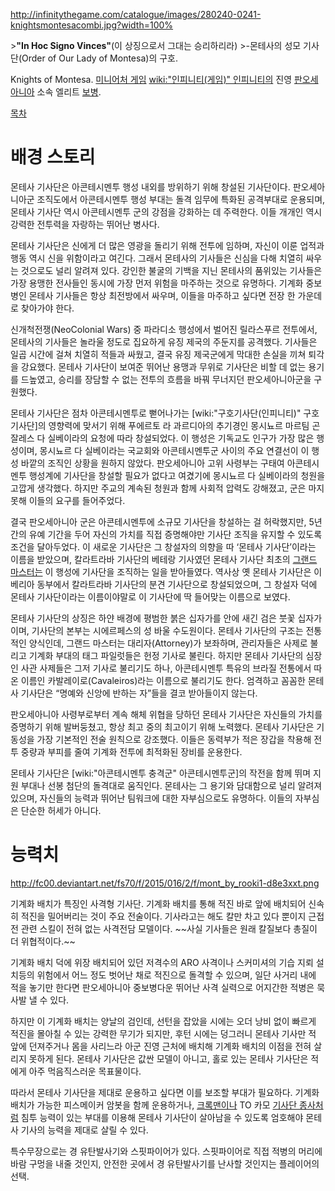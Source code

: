 http://infinitythegame.com/catalogue/images/280240-0241-knightsmontesacombi.jpg?width=100%

>'''"In Hoc Signo Vinces"'''(이 상징으로서 그대는 승리하리라)
>-몬테사의 성모 기사단(Order of Our Lady of Montesa)의 구호.

Knights of Montesa. [[미니어처 게임]] [[wiki:"인피니티(게임)" 인피니티]]의 진영 [[판오세아니아]] 소속 엘리트 [[보병]].

[[목차]]
= 배경 스토리 =
몬테사 기사단은 아콘테시멘투 행성 내외를 방위하기 위해 창설된 기사단이다. 판오세아니아군 조직도에서 아콘테시멘투 행성 부대는 돌격 임무에 특화된 공격부대로 운용되며, 몬테사 기사단 역시 아콘테시멘투 군의 강점을 강화하는 데 주력한다. 이들 개개인 역시 강력한 전투력을 자랑하는 뛰어난 병사다.

몬테사 기사단은 신에게 더 많은 영광을 돌리기 위해 전투에 임하며, 자신이 이룬 업적과 행동 역시 신을 위함이라고 여긴다. 그래서 몬테사의 기사들은 신심을 다해 치열히 싸우는 것으로도 널리 알려져 있다. 강인한 불굴의 기백을 지닌 몬테사의 품위있는 기사들은 가장 용맹한 전사들인 동시에 가장 먼저 위험을 마주하는 것으로 유명하다. 기계화 중보병인 몬테사 기사들은 항상 최전방에서 싸우며, 이들을 마주하고 싶다면 전장 한 가운데로 찾아가야 한다.

신개척전쟁(NeoColonial Wars) 중 파라디소 행성에서 벌어진 릴라스푸르 전투에서, 몬테사의 기사들은 놀라울 정도로 집요하게 유징 제국의 주둔지를 공격했다. 기사들은 일곱 시간에 걸쳐 치열히 적들과 싸웠고, 결국 유징 제국군에게 막대한 손실을 끼쳐 퇴각을 강요했다. 몬테사 기사단이 보여준 뛰어난 용맹과 무위로 기사단은 비할 데 없는 용기를 드높였고, 승리를 장담할 수 없는 전투의 흐름을 바꿔 무너지던 판오세아니아군을 구원했다.

몬테사 기사단은 점차 아콘테시멘투로 뻗어나가는 [wiki:"구호기사단(인피니티)" 구호기사단]의 영향력에 맞서기 위해 푸에르토 라 과르디아의 추기경인 몽시뇨르 마르팀 곤잘레스 다 실베이라의 요청에 따라 창설되었다. 이 행성은 기독교도 인구가 가장 많은 행성이며, 몽시뇨르 다 실베이라는 국교회와 아콘테시멘투군 사이의 주요 연결선이 이 행성 바깥의 조직인 상황을 원하지 않았다. 판오세아니아 고위 사령부는 구태여 아콘테시멘투 행성계에 기사단을 창설할 필요가 없다고 여겼기에 몽시뇨르 다 실베이라의 청원을 고깝게 생각했다. 하지만 주교의 계속된 청원과 함께 사회적 압력도 강해졌고, 군은 마지못해 이들의 요구를 들어주었다. 

결국 판오세아니아 군은 아콘테시멘투에 소규모 기사단을 창설하는 걸 허락했지만, 5년 간의 유예 기간을 두어 자신의 가치를 직접 증명해야만 기사단 조직을 유지할 수 있도록 조건을 달아두었다. 이 새로운 기사단은 그 창설자의 의향을 따 ‘몬테사 기사단’이라는 이름을 받았으며, 칼라트라바 기사단의 베테랑 기사였던 몬테사 기사단 최초의 [[그랜드 마스터]]는 이 행성에 기사단을 조직하는 일을 받아들였다. 역사상 옛 몬테사 기사단은 이베리아 동부에서 칼라트라바 기사단의 분견 기사단으로 창설되었으며, 그 창설자 덕에 몬테사 기사단이라는 이름이야말로 이 기사단에 딱 들어맞는 이름으로 보였다.
 
몬테사 기사단의 상징은 하얀 배경에 평범한 붉은 십자가를 안에 새긴 검은 붓꽃 십자가이며,  기사단의 본부는 시에르페스의 성 바울 수도원이다. 몬테사 기사단의 구조는 전통적인 양식인데, 그랜드 마스터는 대리자(Attorney)가 보좌하며, 관리자들은 사제로 불리고 기계화 부대의 태그 파일럿들은 헌정 기사로 불린다. 하지만 몬테사 기사단의 심장인 사관 사제들은 그저 기사로 불리기도 하나, 아콘테시멘투 특유의 브라질 전통에서 따온 이름인 카발레이로(Cavaleiros)라는 이름으로 불리기도 한다. 엄격하고 꼼꼼한 몬테사 기사단은 “명예와 신앙에 반하는 자”들을 결코 받아들이지 않는다.
 
판오세아니아 사령부로부터 계속 해체 위협을 당하던 몬테사 기사단은 자신들의 가치를 증명하기 위해 발버둥쳤고, 항상 최고 중의 최고이기 위해 노력했다. 몬테사 기사단은 기동성을 가장 기본적인 전술 원칙으로 강조했다. 이들은 동력부가 적은 장갑을 착용해 전투 중량과 부피를 줄여 기계화 전투에 최적화된 장비를 운용한다.
 
몬테사 기사단은 [wiki:"아콘테시멘투 충격군" 아콘테시멘투군]의 작전을 함께 뛰며 지원 부대나 선봉 첨단의 돌격대로 움직인다. 몬테사는 그 용기와 담대함으로 널리 알려져 있으며, 자신들의 능력과 뛰어난 팀워크에 대한 자부심으로도 유명하다. 이들의 자부심은 단순한 허세가 아니다.

= 능력치 =
http://fc00.deviantart.net/fs70/f/2015/016/2/f/mont_by_rooki1-d8e3xxt.png

기계화 배치가 특징인 사격형 기사단. 기계화 배치를 통해 적진 바로 앞에 배치되어 신속히 적진을 밀어버리는 것이 주요 전술이다. 기사라고는 해도 칼만 차고 있다 뿐이지 근접전 관련 스킬이 전혀 없는 사격전담 모델이다. ~~사실 기사들은 원래 칼질보다 총질이 더 위협적이다.~~ 

기계화 배치 덕에 위장 배치되어 있던 저격수의 ARO 사격이나 스커미셔의 기습 지뢰 설치등의 위험에서 어느 정도 벗어난 채로 적진으로 돌격할 수 있으며, 일단 사거리 내에 적을 놓기만 한다면 판오세아니아 중보병다운 뛰어난 사격 실력으로 어지간한 적병은 묵사발 낼 수 있다.

하지만 이 기계화 배치는 양날의 검인데, 선턴을 잡았을 시에는 오더 낭비 없이 빠르게 적진을 몰아칠 수 있는 강력한 무기가 되지만, 후턴 시에는 덩그러니 몬테사 기사만 적 앞에 던져주거나 몸을 사리느라 아군 진영 근처에 배치해 기계화 배치의 이점을 전혀 살리지 못하게 된다. 몬테사 기사단은 값싼 모델이 아니고, 홀로 있는 몬테사 기사단은 적에게 아주 먹음직스러운 목표물이다.

따라서 몬테사 기사단을 제대로 운용하고 싶다면 이를 보조할 부대가 필요하다. 기계화 배치가 가능한 피스메이커 암봇을 함께 운용하거나, [[크록맨]]이나 TO 카모 [[기사단 종사]]처럼 침투 능력이 있는 부대를 이용해 몬테사 기사단이 살아남을 수 있도록 엄호해야 몬테사 기사의 능력을 제대로 살릴 수 있다.

특수무장으로는 경 유탄발사기와 스핏파이어가 있다. 스핏파이어로 직접 적병의 머리에 바람 구멍을 내줄 것인지, 안전한 곳에서 경 유탄발사기를 난사할 것인지는 플레이어의 선택.
